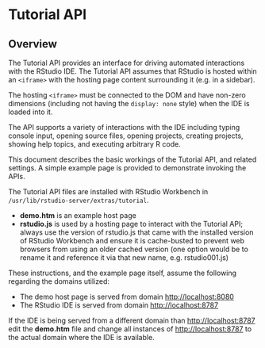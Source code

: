 # Tutorial API {.pro-header}
 
## Overview
The Tutorial API provides an interface for driving automated interactions with the RStudio IDE. The Tutorial API assumes that RStudio is hosted within an `<iframe>` with the hosting page content surrounding it (e.g. in a sidebar).

The hosting `<iframe>` must be connected to the DOM and have non-zero dimensions (including not having the `display: none` style) when the IDE is loaded into it.

The API supports a variety of interactions with the IDE including typing console input, opening source files, opening projects, creating projects, showing help topics, and executing arbitrary R code.

This document describes the basic workings of the Tutorial API, and related settings. A simple example page is provided to demonstrate invoking the APIs.

The Tutorial API files are installed with RStudio Workbench in `/usr/lib/rstudio-server/extras/tutorial`.

- **demo.htm** is an example host page
- **rstudio.js** is used by a hosting page to interact with the Tutorial API; always use the version of rstudio.js that came with the installed version of RStudio Workbench and ensure it is cache-busted to prevent web browsers from using an older cached version (one option would be to rename it and reference it via that new name, e.g. rstudio001.js)

::: {.callout-important}
These instructions, and the example page itself, assume the following regarding the domains utilized:

  - The demo host page is served from domain <http://localhost:8080>
  - The RStudio IDE is served from domain <http://localhost:8787>

If the IDE is being served from a different domain than <http://localhost:8787> edit the **demo.htm** file and change all instances of <http://localhost:8787> to the actual domain where the IDE is available.
:::


